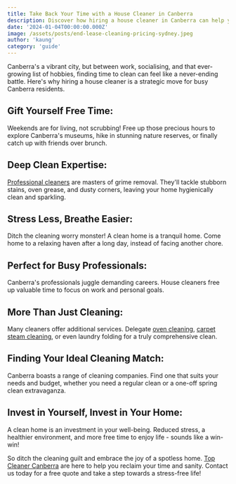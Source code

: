 ```yaml
---
title: Take Back Your Time with a House Cleaner in Canberra
description: Discover how hiring a house cleaner in Canberra can help you reclaim your time and sanity. Free up your weekends, enjoy a sparkling clean home, and reduce stress. Contact a local cleaning company for a free quote today!
date: '2024-01-04T00:00:00.000Z'
image: /assets/posts/end-lease-cleaning-pricing-sydney.jpeg
author: 'kaung'
category: 'guide'
---
```


Canberra's a vibrant city, but between work, socialising, and that ever-growing list of hobbies, finding time to clean can feel like a never-ending battle. Here's why hiring a house cleaner is a strategic move for busy Canberra residents.

## Gift Yourself Free Time:

Weekends are for living, not scrubbing! Free up those precious hours to explore Canberra's museums, hike in stunning nature reserves, or finally catch up with friends over brunch.

## Deep Clean Expertise:

[Professional cleaners](https://topcleanercanberra.com.au) are masters of grime removal. They'll tackle stubborn stains, oven grease, and dusty corners, leaving your home hygienically clean and sparkling.

## Stress Less, Breathe Easier:

Ditch the cleaning worry monster! A clean home is a tranquil home. Come home to a relaxing haven after a long day, instead of facing another chore.

## Perfect for Busy Professionals:

Canberra's professionals juggle demanding careers. House cleaners free up valuable time to focus on work and personal goals.

## More Than Just Cleaning:

Many cleaners offer additional services. Delegate [oven cleaning](https://topcleanercanberra.com.au/carpet-cleaning-canberra), [carpet steam cleaning](https://topcleanercanberra.com.au/carpet-cleaning-canberra), or even laundry folding for a truly comprehensive clean.

## Finding Your Ideal Cleaning Match:

Canberra boasts a range of cleaning companies. Find one that suits your needs and budget, whether you need a regular clean or a one-off spring clean extravaganza.

## Invest in Yourself, Invest in Your Home:

A clean home is an investment in your well-being. Reduced stress, a healthier environment, and more free time to enjoy life - sounds like a win-win!

So ditch the cleaning guilt and embrace the joy of a spotless home. [Top Cleaner Canberra](https://topcleanercanberra.com.au) are here to help you reclaim your time and sanity. Contact us today for a free quote and take a step towards a stress-free life!
